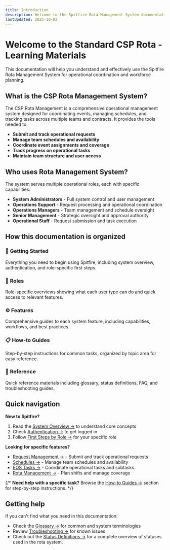 ```yaml
---
title: Introduction
description: Welcome to the Spitfire Rota Management System documentation
lastUpdated: 2025-10-02
---
```




# Welcome to the Standard CSP Rota - Learning Materials


This documentation will help you understand and effectively use the Spitfire Rota Management System for operational coordination and workforce planning.

## What is the CSP Rota Management System?

The CSP Rota Management is a comprehensive operational management system designed for coordinating events, managing schedules, and tracking tasks across multiple teams and contracts. It provides the tools needed to:

- **Submit and track operational requests**
- **Manage team schedules and availability**
- **Coordinate event assignments and coverage**
- **Track progress on operational tasks**
- **Maintain team structure and user access**

## Who uses Rota Management System?

The system serves multiple operational roles, each with specific capabilities:

- <Badge text="Admin" variant="danger" /> **System Administrators** - Full system control and user management
- <Badge text="Operations Support" variant="caution" /> **Operations Support** - Request processing and operational coordination
- <Badge text="Operations Manager" variant="success" /> **Operations Managers** - Team management and schedule oversight
- <Badge text="COO" variant="tip" /> **Senior Management** - Strategic oversight and approval authority
- <Badge text="Operational Staff" variant="note" /> **Operational Staff** - Request submission and task execution

## How this documentation is organized

### 🚀 **Getting Started**
Everything you need to begin using Spitfire, including system overview, authentication, and role-specific first steps.

### 👥 **Roles**
Role-specific overviews showing what each user type can do and quick access to relevant features.

### ⚙️ **Features**
Comprehensive guides to each system feature, including capabilities, workflows, and best practices.

### 📋 **How-to Guides**
Step-by-step instructions for common tasks, organized by topic area for easy reference.

### 📖 **Reference**
Quick reference materials including glossary, status definitions, FAQ, and troubleshooting guides.

## Quick navigation

**New to Spitfire?**
1. Read the [System Overview →](../system-overview) to understand core concepts
2. Check [Authentication →](../authentication) to get logged in
3. Follow [First Steps by Role →](../first-steps) for your specific role

**Looking for specific features?**
- [Request Management →](/features/request-management) - Submit and track operational requests
- [Schedules →](/features/schedules) - Manage team schedules and availability
- [EOS Tasks →](/features/eos-tasks) - Coordinate operational tasks and subtasks
- [Rota Management →](/features/rota-management) - Plan shifts and manage coverage

{/* **Need help with a specific task?**
Browse the [How-to Guides →](/how-to-guides/) section for step-by-step instructions. */}

## Getting help

If you can't find what you need in this documentation:

- Check the [Glossary →](/references/glossary) for common and system terminologies
- Review [Troubleshooting →](/references/troubleshooting) for known issues
- Check out the [Status Definitions →](/references/status-definitions) for a complete overview of statuses used in the rota system.



